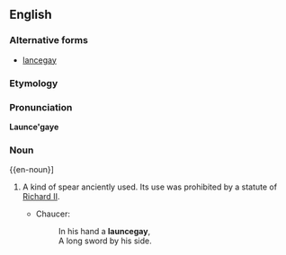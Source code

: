 ==English==
===Alternative forms===
* [[lancegay]]

===Etymology===
{{rfe}}

===Pronunciation===
'''Launce'gaye'''
{{rfap|US|UK}}
{{rfp}}

===Noun===
{{en-noun}]

# {{obsolete}} A kind of spear anciently used. Its use was prohibited by a statute of [[w:Richard II|Richard II]].
#* {{rfdate}} Chaucer:
#*:In his hand a '''launcegay''',
#*:A long sword by his side.